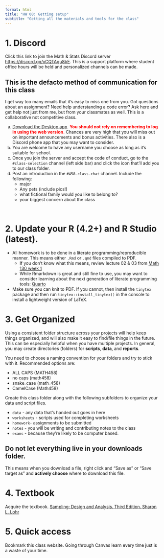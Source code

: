```yaml
---
format: html
title: "HW 00: Getting setup"
subtitle: "Getting all the materials and tools for the class"
---
```


# 1. Discord

Click this link to join the Math & Stats Discord server [https://discord.gg/xCQTAgu8bE](https://discord.gg/xCQTAgu8bE). This is a support platform where student office hours will be held and personalized channels can be made. 

:::{.callout-important}
## This is the defacto method of communication for this class
I get way too many emails that it's easy to miss one from you. Got questions about an assignment? Need help understanding a code error? Ask here and get help not just from me, but from your classmates as well. This is a collaborative not competitive class.
:::

a. [Download the Desktop app](https://discord.com/download). <span style="color:red">**You should not rely on remembering to log in using the web version.**</span> Chances are very high that you will miss out on important announcements and bonus activities. There also is a Discord phone app that you may want to consider. 
b. You are welcome to have any username you choose as long as it's suitable for school. 
c. Once you join the server and accept the code of conduct, go to the `#class-selection` channel (left side bar) and click the icon that'll add you to our class folder. 
d. Post an introduction in the `#458-class-chat` channel. Include the following:
    * major
    * Any pets (include pics!)
    * what fictional family would you like to belong to? 
    * your biggest concern about the class

<br>

# 2. Update your R (4.2+) and R Studio (latest). 

* All homework is to be done in a literate programming/reproducible manner. This means either `.Rmd` or `.qmd` files compiled to PDF. 
    - If you don't know what this means, review lecture 02 & 03 from [Math 130 week 1](https://norcalbiostat.github.io/MATH130/wk1.html)
    - While Rmarkdown is great and still fine to use, you may want to consider learning about the next generation of literate programming tools: [Quarto](https://quarto.org/docs/get-started/hello/rstudio.html)
* Make sure you can knit to PDF. If you cannot, then install the `tinytex` package and then run `tinytex::install_tinytex()` in the console to install a lightweight version of LaTeX.
    

# 3. Get Organized

Using a consistent folder structure across your projects will help keep things organized, and will also make it easy to find/file things in the future. This can be especially helpful when you have multiple projects. In general, you may create directories (folders) for **scripts**, **data**, and **reports**.

You need to choose a naming convention for your folders and try to stick with it. Recommended options are: 

* ALL CAPS (MATH458)
* no caps (math458)
* snake_case (math_458) 
* CamelCase (Math458) 

Create this class folder along with the following subfolders to organize your data and script files.

* `data` - any data that's handed out goes in here
* `worksheets` - scripts used for completing worksheets 
* `homework`- assignments to be submitted
* `notes` - you will be writing and contributing notes to the class
* `exams` - because they're likely to be computer based. 

:::{.callout-important}
## Do not let everything live in your downloads folder.
This means when you download a file, right click and "Save as" or "Save target as" and **actively choose** where to download this file. 
:::


# 4. Textbook

Acquire the textbook. [Sampling: Design and Analysis. Third Edition. Sharon L. Lohr](https://www.sharonlohr.com/sampling-design-and-analysis-3e)


# 5. Quick access

Bookmark this class website. Going through Canvas learn every time just is a waste of your time. 

